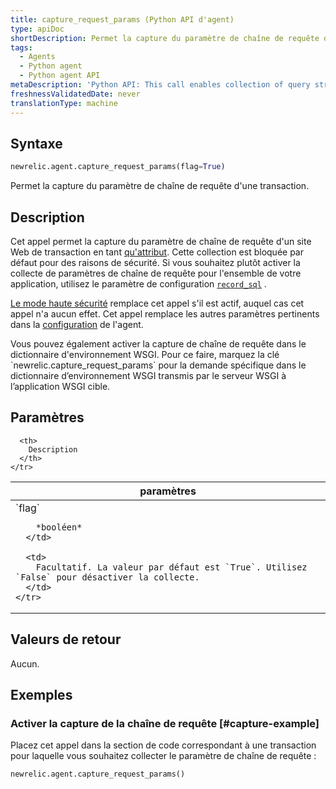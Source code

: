 ```yaml
---
title: capture_request_params (Python API d'agent)
type: apiDoc
shortDescription: Permet la capture du paramètre de chaîne de requête d'une transaction.
tags:
  - Agents
  - Python agent
  - Python agent API
metaDescription: 'Python API: This call enables collection of query string parameters.'
freshnessValidatedDate: never
translationType: machine
---
```


## Syntaxe

```py
newrelic.agent.capture_request_params(flag=True)
```

Permet la capture du paramètre de chaîne de requête d&apos;une transaction.

## Description

Cet appel permet la capture du paramètre de chaîne de requête d&apos;un site Web de transaction en tant [qu&apos;attribut](/docs/accounts-partnerships/education/getting-started-new-relic/glossary#attribute). Cette collection est bloquée par défaut pour des raisons de sécurité. Si vous souhaitez plutôt activer la collecte de paramètres de chaîne de requête pour l&apos;ensemble de votre application, utilisez le paramètre de configuration [`record_sql`](/docs/agents/python-agent/installation-configuration/python-agent-configuration#txn-tracer-sql) .

[Le mode haute sécurité](/docs/accounts-partnerships/accounts/security/high-security) remplace cet appel s&apos;il est actif, auquel cas cet appel n&apos;a aucun effet. Cet appel remplace les autres paramètres pertinents dans la [configuration](/docs/agents/python-agent/installation-configuration/python-agent-configuration) de l&apos;agent.

<Callout variant="tip">
  Vous pouvez également activer la capture de chaîne de requête dans le dictionnaire d&apos;environnement WSGI. Pour ce faire, marquez la clé `newrelic.capture_request_params` pour la demande spécifique dans le dictionnaire d’environnement WSGI transmis par le serveur WSGI à l’application WSGI cible.
</Callout>

## Paramètres

<table>
  <thead>
    <tr>
      <th width="25%">
        paramètres
      </th>

      <th>
        Description
      </th>
    </tr>
  </thead>

  <tbody>
    <tr>
      <td>
        `flag`

        *booléen*
      </td>

      <td>
        Facultatif. La valeur par défaut est `True`. Utilisez `False` pour désactiver la collecte.
      </td>
    </tr>
  </tbody>
</table>

## Valeurs de retour

Aucun.

## Exemples

### Activer la capture de la chaîne de requête [#capture-example]

Placez cet appel dans la section de code correspondant à une transaction pour laquelle vous souhaitez collecter le paramètre de chaîne de requête :

```py
newrelic.agent.capture_request_params()
```